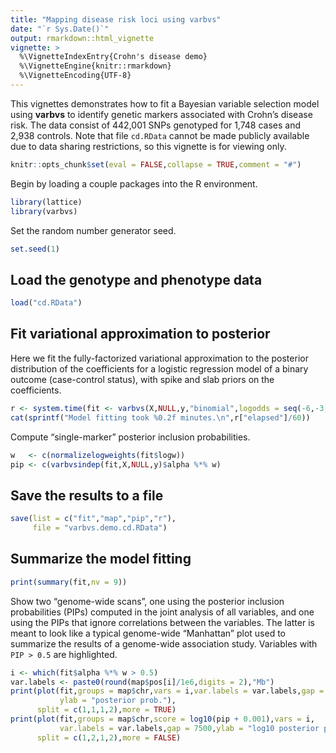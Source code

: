 ```yaml
---
title: "Mapping disease risk loci using varbvs"
date: "`r Sys.Date()`"
output: rmarkdown::html_vignette
vignette: >
  %\VignetteIndexEntry{Crohn's disease demo}
  %\VignetteEngine{knitr::rmarkdown}
  %\VignetteEncoding{UTF-8}
---
```


This vignettes demonstrates how to fit a Bayesian variable selection model 
using **varbvs** to identify genetic markers associated with Crohn's 
disease risk. The data consist of 442,001 SNPs genotyped for 1,748 cases 
and 2,938 controls. Note that file `cd.RData` cannot be made publicly 
available due to data sharing restrictions, so this vignette is for 
viewing only.

```r
knitr::opts_chunk$set(eval = FALSE,collapse = TRUE,comment = "#")
```

Begin by loading a couple packages into the R environment.

```r
library(lattice)
library(varbvs)
```

Set the random number generator seed.

```r
set.seed(1)
```

## Load the genotype and phenotype data

```r
load("cd.RData")
```

## Fit variational approximation to posterior

Here we fit the fully-factorized variational approximation to the posterior
distribution of the coefficients for a logistic regression model of a binary
outcome (case-control status), with spike and slab priors on the coefficients.

```r
r <- system.time(fit <- varbvs(X,NULL,y,"binomial",logodds = seq(-6,-3,0.25)))
cat(sprintf("Model fitting took %0.2f minutes.\n",r["elapsed"]/60))
```

Compute "single-marker" posterior inclusion probabilities.

```r
w   <- c(normalizelogweights(fit$logw))
pip <- c(varbvsindep(fit,X,NULL,y)$alpha %*% w)
```

## Save the results to a file

```r
save(list = c("fit","map","pip","r"),
     file = "varbvs.demo.cd.RData")
```

## Summarize the model fitting

```r
print(summary(fit,nv = 9))
```

Show two "genome-wide scans", one using the posterior inclusion
probabilities (PIPs) computed in the joint analysis of all
variables, and one using the PIPs that ignore correlations between
the variables. The latter is meant to look like a typical
genome-wide "Manhattan" plot used to summarize the results of a
genome-wide association study. Variables with `PIP > 0.5` are
highlighted.

```r
i <- which(fit$alpha %*% w > 0.5)
var.labels <- paste0(round(map$pos[i]/1e6,digits = 2),"Mb")
print(plot(fit,groups = map$chr,vars = i,var.labels = var.labels,gap = 7500,
           ylab = "posterior prob."),
      split = c(1,1,1,2),more = TRUE)
print(plot(fit,groups = map$chr,score = log10(pip + 0.001),vars = i,
           var.labels = var.labels,gap = 7500,ylab = "log10 posterior prob."),
      split = c(1,2,1,2),more = FALSE)
```
